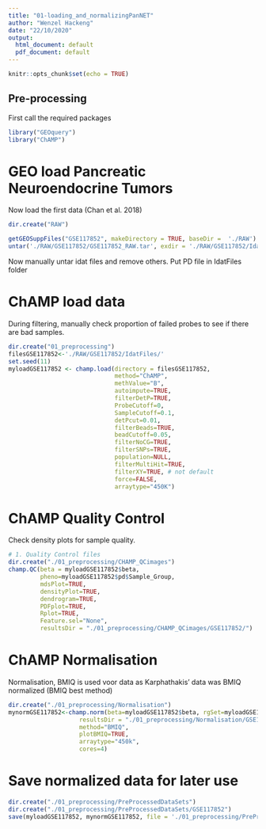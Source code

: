 ```yaml
---
title: "01-loading_and_normalizingPanNET"
author: "Wenzel Hackeng"
date: "22/10/2020"
output:
  html_document: default
  pdf_document: default
---
```


```r
knitr::opts_chunk$set(echo = TRUE)
```

## **Pre-processing**
First call the required packages
```r
library("GEOquery")
library("ChAMP")
```
# GEO load Pancreatic Neuroendocrine Tumors
Now load the first data (Chan et al. 2018)
```r
dir.create("RAW")

getGEOSuppFiles("GSE117852", makeDirectory = TRUE, baseDir =  './RAW')
untar('./RAW/GSE117852/GSE117852_RAW.tar', exdir = './RAW/GSE117852/IdatFiles')
```
Now manually untar idat files and remove others. Put PD file in IdatFiles folder

# ChAMP load data 
During filtering, manually check proportion of failed probes to see if there are bad samples.

```r
dir.create("01_preprocessing")
filesGSE117852<-'./RAW/GSE117852/IdatFiles/'
set.seed(11)
myloadGSE117852 <- champ.load(directory = filesGSE117852,
                              method="ChAMP",
                              methValue="B",
                              autoimpute=TRUE,
                              filterDetP=TRUE,
                              ProbeCutoff=0,
                              SampleCutoff=0.1,
                              detPcut=0.01,
                              filterBeads=TRUE,
                              beadCutoff=0.05,
                              filterNoCG=TRUE,
                              filterSNPs=TRUE,
                              population=NULL,
                              filterMultiHit=TRUE,
                              filterXY=TRUE, # not default
                              force=FALSE,
                              arraytype="450K")
```
# ChAMP Quality Control 
Check density plots for sample quality. 
```r

# 1. Quality Control files
dir.create("./01_preprocessing/CHAMP_QCimages")
champ.QC(beta = myloadGSE117852$beta,
         pheno=myloadGSE117852$pd$Sample_Group,
         mdsPlot=TRUE,
         densityPlot=TRUE,
         dendrogram=TRUE,
         PDFplot=TRUE,
         Rplot=TRUE,
         Feature.sel="None",
         resultsDir = "./01_preprocessing/CHAMP_QCimages/GSE117852/")
```

# ChAMP Normalisation
Normalisation, BMIQ is used voor data as Karphathakis' data was BMIQ normalized (BMIQ best method)

```r
dir.create("./01_preprocessing/Normalisation")
mynormGSE117852<-champ.norm(beta=myloadGSE117852$beta, rgSet=myloadGSE117852$rgSet, mset=myloadGSE117852$mset, 
                    resultsDir = "./01_preprocessing/Normalisation/GSE117852/", 
                    method="BMIQ", 
                    plotBMIQ=TRUE, 
                    arraytype="450k",
                    cores=4)
```

# Save normalized data for later use
```r
dir.create("./01_preprocessing/PreProcessedDataSets")
dir.create("./01_preprocessing/PreProcessedDataSets/GSE117852")
save(myloadGSE117852, mynormGSE117852, file = './01_preprocessing/PreProcessedDataSets/GSE117852/preprocessedGSE117852.rData')
```

